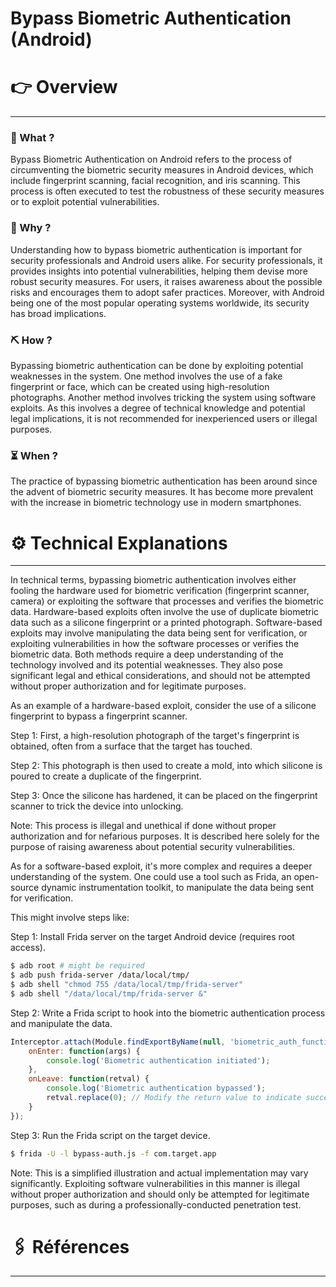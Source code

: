 # Bypass Biometric Authentication (Android)


# 👉 Overview

---

### 👀 What ?

Bypass Biometric Authentication on Android refers to the process of circumventing the biometric security measures in Android devices, which include fingerprint scanning, facial recognition, and iris scanning. This process is often executed to test the robustness of these security measures or to exploit potential vulnerabilities.


### 🧐 Why ?

Understanding how to bypass biometric authentication is important for security professionals and Android users alike. For security professionals, it provides insights into potential vulnerabilities, helping them devise more robust security measures. For users, it raises awareness about the possible risks and encourages them to adopt safer practices. Moreover, with Android being one of the most popular operating systems worldwide, its security has broad implications.


### ⛏️ How ?

Bypassing biometric authentication can be done by exploiting potential weaknesses in the system. One method involves the use of a fake fingerprint or face, which can be created using high-resolution photographs. Another method involves tricking the system using software exploits. As this involves a degree of technical knowledge and potential legal implications, it is not recommended for inexperienced users or illegal purposes.


### ⏳ When ?

The practice of bypassing biometric authentication has been around since the advent of biometric security measures. It has become more prevalent with the increase in biometric technology use in modern smartphones.


# ⚙️ Technical Explanations

---

In technical terms, bypassing biometric authentication involves either fooling the hardware used for biometric verification (fingerprint scanner, camera) or exploiting the software that processes and verifies the biometric data. Hardware-based exploits often involve the use of duplicate biometric data such as a silicone fingerprint or a printed photograph. Software-based exploits may involve manipulating the data being sent for verification, or exploiting vulnerabilities in how the software processes or verifies the biometric data. Both methods require a deep understanding of the technology involved and its potential weaknesses. They also pose significant legal and ethical considerations, and should not be attempted without proper authorization and for legitimate purposes.

As an example of a hardware-based exploit, consider the use of a silicone fingerprint to bypass a fingerprint scanner.

Step 1: First, a high-resolution photograph of the target's fingerprint is obtained, often from a surface that the target has touched.

Step 2: This photograph is then used to create a mold, into which silicone is poured to create a duplicate of the fingerprint.

Step 3: Once the silicone has hardened, it can be placed on the fingerprint scanner to trick the device into unlocking.

Note: This process is illegal and unethical if done without proper authorization and for nefarious purposes. It is described here solely for the purpose of raising awareness about potential security vulnerabilities.

As for a software-based exploit, it's more complex and requires a deeper understanding of the system. One could use a tool such as Frida, an open-source dynamic instrumentation toolkit, to manipulate the data being sent for verification.

This might involve steps like:

Step 1: Install Frida server on the target Android device (requires root access).

```bash
$ adb root # might be required
$ adb push frida-server /data/local/tmp/
$ adb shell "chmod 755 /data/local/tmp/frida-server"
$ adb shell "/data/local/tmp/frida-server &"

```

Step 2: Write a Frida script to hook into the biometric authentication process and manipulate the data.

```jsx
Interceptor.attach(Module.findExportByName(null, 'biometric_auth_function'), {
    onEnter: function(args) {
        console.log('Biometric authentication initiated');
    },
    onLeave: function(retval) {
        console.log('Biometric authentication bypassed');
        retval.replace(0); // Modify the return value to indicate successful authentication
    }
});

```

Step 3: Run the Frida script on the target device.

```bash
$ frida -U -l bypass-auth.js -f com.target.app

```

Note: This is a simplified illustration and actual implementation may vary significantly. Exploiting software vulnerabilities in this manner is illegal without proper authorization and should only be attempted for legitimate purposes, such as during a professionally-conducted penetration test.

# 🖇️ Références

---